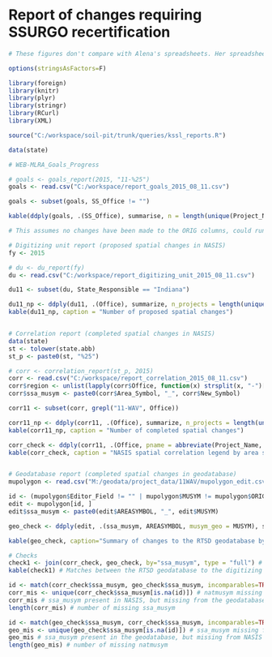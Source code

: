 # Report of changes requiring SSURGO recertification

```{r, echo=FALSE, warning=FALSE}
# These figures don't compare with Alena's spreadsheets. Her spreadsheets have additional counties that aren't captured in the Project Record.

options(stringsAsFactors=F)

library(foreign)
library(knitr)
library(plyr)
library(stringr)
library(RCurl)
library(XML)

source("C:/workspace/soil-pit/trunk/queries/kssl_reports.R")

data(state)

# WEB-MLRA_Goals_Progress

# goals <- goals_report(2015, "11-%25")
goals <- read.csv("C:/workspace/report_goals_2015_08_11.csv")

goals <- subset(goals, SS_Office != "")

kable(ddply(goals, .(SS_Office), summarise, n = length(unique(Project_Name))), caption = "Number or SDJR projects per SS Office")
```

```{r, summarize geodatabase tabular changes, echo=FALSE, cache=TRUE, warning=FALSE, message=FALSE, results='asis'}
# This assumes no changes have been made to the ORIG columns, could run a check against an unedited copy. Need to add addition scripts to see if the number of MUSYM edited = the total number of MUSYM.

# Digitizing unit report (proposed spatial changes in NASIS)
fy <- 2015

# du <- du_report(fy)
du <- read.csv("C:/workspace/report_digitizing_unit_2015_08_11.csv")

du11 <- subset(du, State_Responsible == "Indiana")

du11_np <- ddply(du11, .(Office), summarize, n_projects = length(unique(Project_Name)))
kable(du11_np, caption = "Number of proposed spatial changes")


# Correlation report (completed spatial changes in NASIS)
data(state)
st <- tolower(state.abb)
st_p <- paste0(st, "%25")

# corr <- correlation_report(st_p, 2015)
corr <- read.csv("C:/workspace/report_correlation_2015_08_11.csv")
corr$region <- unlist(lapply(corr$Office, function(x) strsplit(x, "-")[[1]][1]))
corr$ssa_musym <- paste0(corr$Area_Symbol, "_", corr$New_Symbol)

corr11 <- subset(corr, grepl("11-WAV", Office))

corr11_np <- ddply(corr11, .(Office), summarize, n_projects = length(unique(Project_Name)))
kable(corr11_np, caption = "Number of completed spatial changes")

corr_check <- ddply(corr11, .(Office, pname = abbreviate(Project_Name, 50), ssa_musym, musym_corr = New_Symbol), summarize, old_musym_corr = paste(unique(Old_Musym), collapse = ", ")) # project by natmusym and musym
kable(corr_check, caption = "NASIS spatial correlation legend by area symbol")


# Geodatabase report (completed spatial changes in geodatabase)
mupolygon <- read.csv("M:/geodata/project_data/11WAV/mupolygon_edit.csv")

id <- (mupolygon$Editor_Field != "" | mupolygon$MUSYM != mupolygon$ORIG_MUSYM) & mupolygon$ORIG_MUSYM != ""
edit <- mupolygon[id, ]
edit$ssa_musym <- paste0(edit$AREASYMBOL, "_", edit$MUSYM)

geo_check <- ddply(edit, .(ssa_musym, AREASYMBOL, musym_geo = MUSYM), summarise, old_musym_geo = paste(unique(ORIG_MUSYM), collapse=", "), n_polygons = length(ORIG_MUSYM), acres = round(sum(Shape_Area*0.000247), 0))

kable(geo_check, caption="Summary of changes to the RTSD geodatabase by Soil Survey Area")
```

```{r, checks}
# Checks
check1 <- join(corr_check, geo_check, by="ssa_musym", type = "full") # match geo_check to corr_check
kable(check1) # Matches between the RTSD geodatabase to the digitizing unit report

id <- match(corr_check$ssa_musym, geo_check$ssa_musym, incomparables=TRUE)
corr_mis <- unique(corr_check$ssa_musym[is.na(id)]) # natmusym missing from geodatabase
corr_mis # ssa_musym present in NASIS, but missing from the geodatabase
length(corr_mis) # number of missing ssa_musym

id <- match(geo_check$ssa_musym, corr_check$ssa_musym, incomparables=TRUE)
geo_mis <- unique(geo_check$ssa_musym[is.na(id)]) # ssa_musym missing from geodatabase
geo_mis # ssa_musym present in the geodatabase, but missing from NASIS
length(geo_mis) # number of missing natmusym
```
